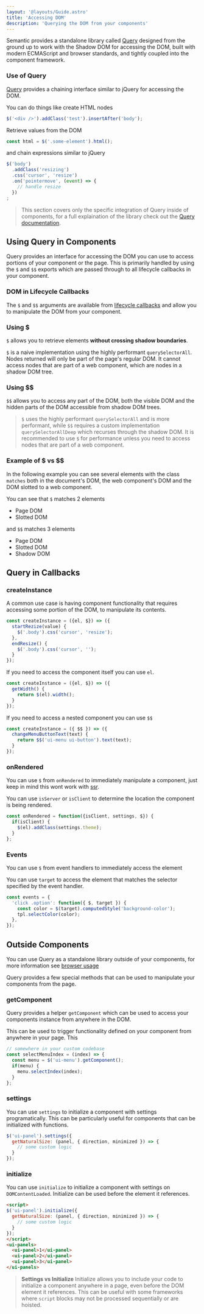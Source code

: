 ```yaml
---
layout: '@layouts/Guide.astro'
title: 'Accessing DOM'
description: 'Querying the DOM from your components'
---
```



Semantic provides a standalone library called [Query](/query) designed from the ground up to work with the Shadow DOM for accessing the DOM, built with modern ECMAScript and browser standards, and tightly coupled into the component framework.

### Use of Query

[Query](/query) provides a chaining interface similar to jQuery for accessing the DOM.


You can do things like create HTML nodes
```javascript
$('<div />').addClass('test').insertAfter('body');
```

Retrieve values from the DOM
```javascript
const html = $('.some-element').html();
```

and chain expressions similar to jQuery
```javascript
$('body')
  .addClass('resizing')
  .css('cursor', 'resize')
  .on('pointermove', (event) => {
    // handle resize
  })
;
```

> This section covers only the specific integration of Query inside of components, for a full explaination of the library check out the [Query documentation](/query).

## Using Query in Components

Query provides an interface for accessing the DOM you can use to access portions of your component or the page. This is primarily handled by using the `$` and `$$` exports which are passed through to all lifecycle callbacks in your component.

### DOM in Lifecycle Callbacks

The `$` and `$$` arguments are available from [lifecycle callbacks](/components/lifecycle#callback-arguments) and allow you to manipulate the DOM from your component.


### Using $

`$` allows you to retrieve elements **without crossing shadow boundaries**.

`$` is a naive implementation using the highly performant `querySelectorAll`. Nodes returned will only be part of the page's regular DOM.  It cannot access nodes that are part of a web component, which are nodes in a shadow DOM tree.

### Using $$

`$$` allows you to access any part of the DOM, both the visible DOM and the hidden parts of the DOM accessible from shadow DOM trees.

> `$` uses the highly performant `querySelectorAll` and is more performant, while `$$` requires a custom implementation `querySelectorAllDeep` which recurses through the shadow DOM. It is recommended to use `$` for performance unless you need to access nodes that are part of a web component.

### Example of $ vs $$

In the following example you can see several elements with the class `matches` both in the document's DOM, the web component's DOM and the DOM slotted to a web component.

You can see that `$` matches 2 elements
* Page DOM
* Slotted DOM

and `$$` matches 3 elements
* Page DOM
* Slotted DOM
* Shadow DOM

<PlaygroundExample id="shadow-dom" direction="horizontal"></PlaygroundExample>

## Query in Callbacks

### createInstance

A common use case is having component functionality that requires accessing some portion of the DOM, to manipulate its contents.

```javascript
const createInstance = ({el, $}) => ({
  startRezize(value) {
    $('.body').css('cursor', 'resize');
  },
  endResize() {
    $('.body').css('cursor', '');
  }
});
```

If you need to access the component itself you can use `el`.

```javascript
const createInstance = ({el, $}) => ({
  getWidth() {
    return $(el).width();
  }
});
```

If you need to access a nested component you can use `$$`

```javascript
const createInstance = ({ $$ }) => ({
  changeMenuButtonText(text) {
    return $$('ui-menu ui-button').text(text);
  }
});
```

### onRendered

You can use `$` from `onRendered` to immediately manipulate a component, just keep in mind this wont work with [ssr](/ssr).

You can use `isServer` or `isClient` to determine the location the component is being rendered.

```javascript
const onRendered = function({isClient, settings, $}) {
  if(isClient) {
    $(el).addClass(settings.theme);
  }
};
```


### Events

You can use `$` from event handlers to immediately access the element


You can use `target` to access the element that matches the selector specified by the event handler.
```javascript
const events = {
  'click .option': function({ $, target }) {
    const color = $(target).computedStyle('background-color');
    tpl.selectColor(color);
  },
});
```


## Outside Components

You can use Query as a standalone library outside of your components, for more information see [browser usage](/query#browser)

Query provides a few special methods that can be used to manipulate your components from the page.

### getComponent

Query provides a helper `getComponent` which can be used to access your components instance from anywhere in the DOM.

This can be used to trigger functionality defined on your component from anywhere in your page. This

```javascript
// somewhere in your custom codebase
const selectMenuIndex = (index) => {
  const menu = $('ui-menu').getComponent();
  if(menu) {
    menu.selectIndex(index);
  }
};
```

### settings

You can use `settings` to initialize a component with settings programatically. This can be particularly useful for components that can be initialized with functions.

```javascript
$('ui-panel').settings({
  getNaturalSize: (panel, { direction, minimized }) => {
    // some custom logic
  }
});
```


### initialize

You can use `initialize` to initialize a component with settings on `DOMContentLoaded`. Initialize can be used before the element it references.

```html
<script>
$('ui-panel').initialize({
  getNaturalSize: (panel, { direction, minimized }) => {
    // some custom logic
  }
});
</script>
<ui-panels>
  <ui-panel>1</ui-panel>
  <ui-panel>2</ui-panel>
  <ui-panel>3</ui-panel>
</ui-panels>
```

> **Settings vs Initialize** Initialize allows you to include your code to initialize a component anywhere in a page, even before the DOM element it references. This can be useful with some frameworks where `script` blocks may not be processed sequentially or are hoisted.
